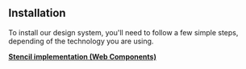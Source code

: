 ## Installation

To install our design system, you'll need to follow a few simple steps, depending of the technology you are using.

**[Stencil implementation (Web Components)](/story/code-stencil-components-how-to-install--page)**
